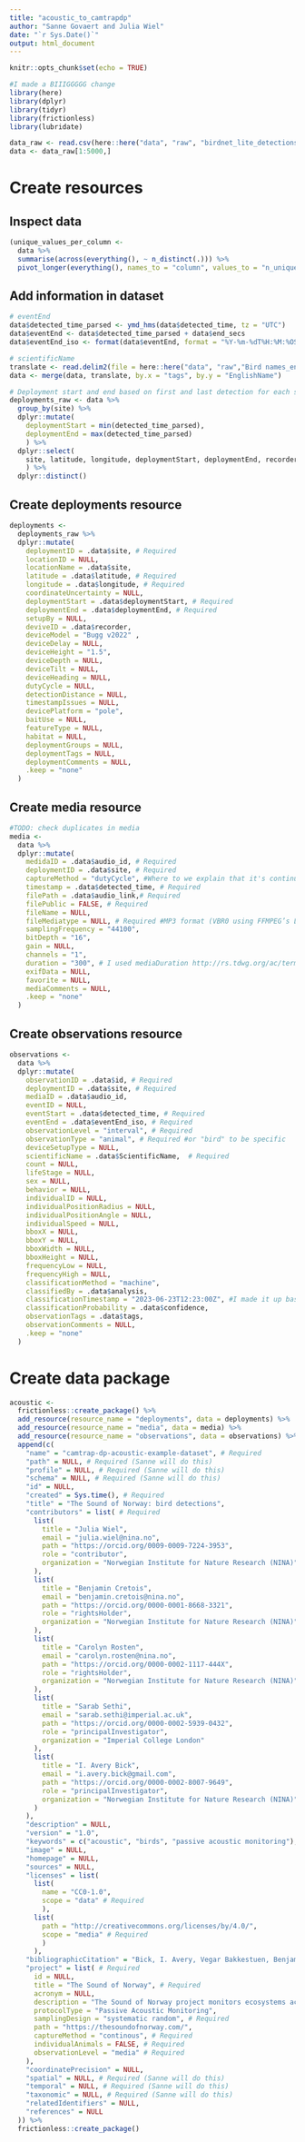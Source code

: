 ```yaml
---
title: "acoustic_to_camtrapdp"
author: "Sanne Govaert and Julia Wiel"
date: "`r Sys.Date()`"
output: html_document
---
```


```r
knitr::opts_chunk$set(echo = TRUE)
```

```r
#I made a BIIIGGGGG change
library(here)
library(dplyr)
library(tidyr)
library(frictionless)
library(lubridate)
```


```r
data_raw <- read.csv(here::here("data", "raw", "birdnet_lite_detections-proj_sound-of-norway-yr2complete.csv"))
data <- data_raw[1:5000,]
```

# Create resources

## Inspect data

```r
(unique_values_per_column <-
  data %>%
  summarise(across(everything(), ~ n_distinct(.))) %>%
  pivot_longer(everything(), names_to = "column", values_to = "n_unique"))
```

## Add information in dataset
```r
# eventEnd
data$detected_time_parsed <- ymd_hms(data$detected_time, tz = "UTC")
data$eventEnd <- data$detected_time_parsed + data$end_secs
data$eventEnd_iso <- format(data$eventEnd, format = "%Y-%m-%dT%H:%M:%OSZ", tz = "UTC")

# scientificName
translate <- read.delim2(file = here::here("data", "raw","Bird names_english latin norsk.txt"), sep = "\t", header = TRUE)
data <- merge(data, translate, by.x = "tags", by.y = "EnglishName")

# Deployment start and end based on first and last detection for each site
deployments_raw <- data %>%
  group_by(site) %>%
  dplyr::mutate(
    deploymentStart = min(detected_time_parsed),
    deploymentEnd = max(detected_time_parsed)
    ) %>%
  dplyr::select(
    site, latitude, longitude, deploymentStart, deploymentEnd, recorder
    ) %>% 
  dplyr::distinct()
```


## Create deployments resource

```r
deployments <-
  deployments_raw %>% 
  dplyr::mutate(
    deploymentID = .data$site, # Required
    locationID = NULL,
    locationName = .data$site,
    latitude = .data$latitude, # Required
    longitude = .data$longitude, # Required
    coordinateUncertainty = NULL,
    deploymentStart = .data$deploymentStart, # Required
    deploymentEnd = .data$deploymentEnd, # Required
    setupBy = NULL,
    deviveID = .data$recorder,
    deviceModel = "Bugg v2022" ,
    deviceDelay = NULL,
    deviceHeight = "1.5",
    deviceDepth = NULL,
    deviceTilt = NULL,
    deviceHeading = NULL,
    dutyCycle = NULL,
    detectionDistance = NULL,
    timestampIssues = NULL,
    devicePlatform = "pole",
    baitUse = NULL,
    featureType = NULL,
    habitat = NULL,
    deploymentGroups = NULL,
    deploymentTags = NULL,
    deploymentComments = NULL,
    .keep = "none"
  )
```

## Create media resource

```r
#TODO: check duplicates in media
media <-
  data %>% 
  dplyr::mutate(
    medidaID = .data$audio_id, # Required
    deploymentID = .data$site, # Required
    captureMethod = "dutyCycle", #Where to we explain that it's continuous?
    timestamp = .data$detected_time, # Required
    filePath = .data$audio_link,# Required
    filePublic = FALSE, # Required
    fileName = NULL,
    fileMediatype = NULL, # Required #MP3 format (VBR0 using FFMPEG’s LAME  codec) not in https://www.iana.org/assignments/media-types/audio/mpeg
    samplingFrequency = "44100",
    bitDepth = "16",
    gain = NULL,
    channels = "1",
    duration = "300", # I used mediaDuration http://rs.tdwg.org/ac/terms/mediaDuration
    exifData = NULL,
    favorite = NULL,
    mediaComments = NULL,
    .keep = "none"
  )
```

## Create observations resource

```r
observations <-
  data %>% 
  dplyr::mutate(
    observationID = .data$id, # Required
    deploymentID = .data$site, # Required
    mediaID = .data$audio_id,
    eventID = NULL,
    eventStart = .data$detected_time, # Required
    eventEnd = .data$eventEnd_iso, # Required
    observationLevel = "interval", # Required
    observationType = "animal", # Required #or "bird" to be specific
    deviceSetupType = NULL,
    scientificName = .data$ScientificName,  # Required
    count = NULL,
    lifeStage = NULL,
    sex = NULL,
    behavior = NULL,
    individualID = NULL,
    individualPositionRadius = NULL,
    individualPositionAngle = NULL,
    individualSpeed = NULL,
    bboxX = NULL,
    bboxY = NULL,
    bboxWidth = NULL,
    bboxHeight = NULL,
    frequencyLow = NULL,
    frequencyHigh = NULL,
    classificationMethod = "machine",
    classifiedBy = .data$analysis,
    classificationTimestamp = "2023-06-23T12:23:00Z", #I made it up based on the file system
    classificationProbability = .data$confidence,
    observationTags = .data$tags,
    observationComments = NULL,
    .keep = "none"
  )
```

# Create data package

```r
acoustic <-
  frictionless::create_package() %>%
  add_resource(resource_name = "deployments", data = deployments) %>%
  add_resource(resource_name = "media", data = media) %>%
  add_resource(resource_name = "observations", data = observations) %>%
  append(c(
    "name" = "camtrap-dp-acoustic-example-dataset", # Required
    "path" = NULL, # Required (Sanne will do this)
    "profile" = NULL, # Required (Sanne will do this)
    "schema" = NULL, # Required (Sanne will do this)
    "id" = NULL,
    "created" = Sys.time(), # Required
    "title" = "The Sound of Norway: bird detections",
    "contributors" = list( # Required
      list(
        title = "Julia Wiel",
        email = "julia.wiel@nina.no",
        path = "https://orcid.org/0009-0009-7224-3953",
        role = "contributor",
        organization = "Norwegian Institute for Nature Research (NINA)"
      ),
      list(
        title = "Benjamin Cretois",
        email = "benjamin.cretois@nina.no",
        path = "https://orcid.org/0000-0001-8668-3321",
        role = "rightsHolder",
        organization = "Norwegian Institute for Nature Research (NINA)"
      ),
      list(
        title = "Carolyn Rosten",
        email = "carolyn.rosten@nina.no",
        path = "https://orcid.org/0000-0002-1117-444X",
        role = "rightsHolder",
        organization = "Norwegian Institute for Nature Research (NINA)"
      ),
      list(
        title = "Sarab Sethi",
        email = "sarab.sethi@imperial.ac.uk",
        path = "https://orcid.org/0000-0002-5939-0432",
        role = "principalInvestigator",
        organization = "Imperial College London"
      ),
      list(
        title = "I. Avery Bick",
        email = "i.avery.bick@gmail.com",
        path = "https://orcid.org/0000-0002-8007-9649",
        role = "principalInvestigator",
        organization = "Norwegian Institute for Nature Research (NINA)"
      )
    ),
    "description" = NULL,
    "version" = "1.0",
    "keywords" = c("acoustic", "birds", "passive acoustic monitoring"),
    "image" = NULL,
    "homepage" = NULL,
    "sources" = NULL,
    "licenses" = list(
      list(
        name = "CC0-1.0",
        scope = "data" # Required
        ), 
      list(
        path = "http://creativecommons.org/licenses/by/4.0/", 
        scope = "media" # Required
        )
      ),
    "bibliographicCitation" = "Bick, I. Avery, Vegar Bakkestuen, Benjamin Cretois, Ben Hillier, John A. Kålås, Marius Pedersen, Kiran Raja, et al. ‘National-Scale Acoustic Monitoring of Avian Biodiversity and Phenology’. Ecology, 24 May 2024. https://doi.org/10.1101/2024.05.21.595242",
    "project" = list( # Required
      id = NULL,
      title = "The Sound of Norway", # Required
      acronym = NULL,
      description = "The Sound of Norway project monitors ecosystems across the nation with real- time recording devices. Using machine learning to automatically classify bird vocalisations, we can simultaneously track the distribution and migration patterns of many species on vast scales and over long time-periods.",
      protocolType = "Passive Acoustic Monitoring",
      samplingDesign = "systematic random", # Required
      path = "https://thesoundofnorway.com/",
      captureMethod = "continous", # Required
      individualAnimals = FALSE, # Required
      observationLevel = "media" # Required
    ), 
    "coordinatePrecision" = NULL,
    "spatial" = NULL, # Required (Sanne will do this)
    "temporal" = NULL, # Required (Sanne will do this)
    "taxonomic" = NULL, # Required (Sanne will do this)
    "relatedIdentifiers" = NULL,
    "references" = NULL
  )) %>%
  frictionless::create_package()
```


